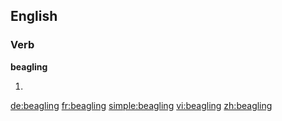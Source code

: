==English==

===Verb===
'''beagling'''

# {{present participle of|beagle}}

[[de:beagling]]
[[fr:beagling]]
[[simple:beagling]]
[[vi:beagling]]
[[zh:beagling]]